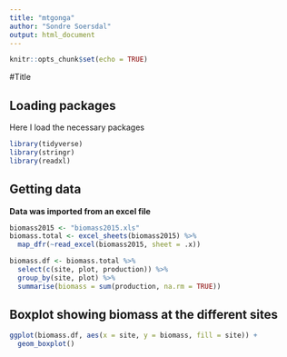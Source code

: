 ```yaml
---
title: "mtgonga"
author: "Sondre Soersdal"
output: html_document
---
```


```r
knitr::opts_chunk$set(echo = TRUE)
```

\#Title

## Loading packages

Here I load the necessary packages

```r
library(tidyverse)
library(stringr)
library(readxl)
```


## Getting data
**Data was imported from an excel file**

```r
biomass2015 <- "biomass2015.xls"
biomass.total <- excel_sheets(biomass2015) %>% 
  map_dfr(~read_excel(biomass2015, sheet = .x))
```

```r
biomass.df <- biomass.total %>% 
  select(c(site, plot, production)) %>%
  group_by(site, plot) %>% 
  summarise(biomass = sum(production, na.rm = TRUE))
```

## Boxplot showing biomass at the different sites

```r

ggplot(biomass.df, aes(x = site, y = biomass, fill = site)) +
  geom_boxplot()
  
```
